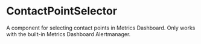 
# ContactPointSelector

A component for selecting contact points in Metrics Dashboard. Only works with the built-in Metrics Dashboard Alertmanager.
